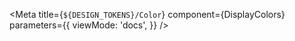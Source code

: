 
<Meta
    title={`${DESIGN_TOKENS}/Color`}
    component={DisplayColors}
    parameters={{
        viewMode: 'docs',
    }}
/>

<Story name='Color'>
    <DisplayColors />
</Story>
